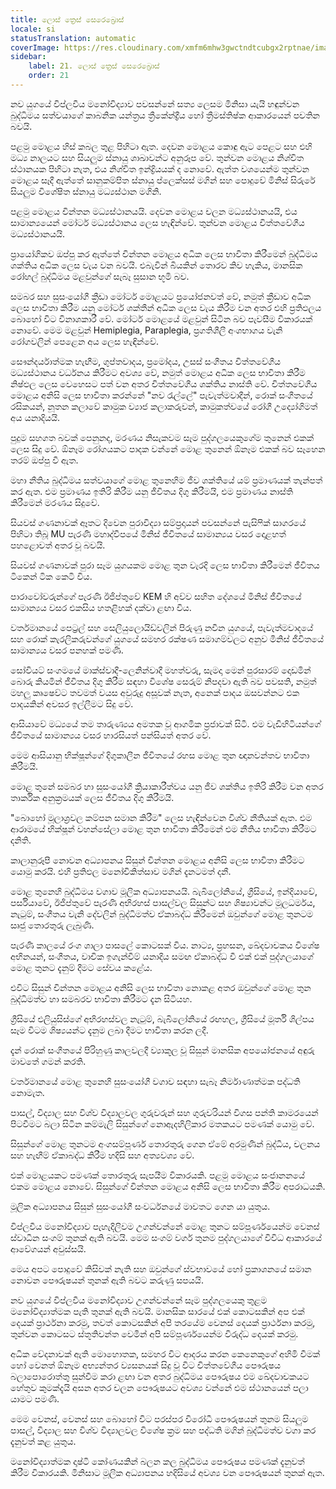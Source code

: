 ```yaml
---
title: ලොස් ත්‍රෙස් සෙරෙබ්‍රොස්
locale: si
statusTranslation: automatic
coverImage: https://res.cloudinary.com/xmfm6mhw3gwctndtcubgx2rptnae/image/upload/v1740337243/small_cover_educacion_fundamental_a051170f1c.webp
sidebar:
    label: 21. ලොස් ත්‍රෙස් සෙරෙබ්‍රොස්
    order: 21
---
```

නව යුගයේ විප්ලවීය මනෝවිද්‍යාව පවසන්නේ සත්‍ය ලෙසම මිනිසා යැයි හඳුන්වන බුද්ධිමය සත්වයාගේ කාබනික යන්ත්‍රය ත්‍රීකේන්ද්‍රීය හෝ ත්‍රීමස්තිෂ්ක ආකාරයෙන් පවතින බවයි.

පළමු මොළය හිස් කබල තුළ පිහිටා ඇත. දෙවන මොළය කොඳු ඇට පෙළට සහ එහි මධ්‍ය නාලයට සහ සියලුම ස්නායු ශාඛාවන්ට අනුරූප වේ. තුන්වන මොළය නිශ්චිත ස්ථානයක පිහිටා නැත, එය නිශ්චිත ඉන්ද්‍රියයක් ද නොවේ. ඇත්ත වශයෙන්ම තුන්වන මොළය සෑදී ඇත්තේ සානුකම්පිත ස්නායු ප්ලෙක්සස් මගින් සහ පොදුවේ මිනිස් සිරුරේ සියලුම විශේෂිත ස්නායු මධ්‍යස්ථාන මගිනි.

පළමු මොළය චින්තන මධ්‍යස්ථානයයි. දෙවන මොළය චලන මධ්‍යස්ථානයයි, එය සාමාන්‍යයෙන් මෝටර් මධ්‍යස්ථානය ලෙස හැඳින්වේ. තුන්වන මොළය චිත්තවේගීය මධ්‍යස්ථානයයි.

ප්‍රායෝගිකව ඔප්පු කර ඇත්තේ චින්තන මොළය අධික ලෙස භාවිතා කිරීමෙන් බුද්ධිමය ශක්තිය අධික ලෙස වැය වන බවයි. එබැවින් බියකින් තොරව කිව හැකිය, මානසික රෝහල් බුද්ධිමය මළවුන්ගේ සැබෑ සුසාන භූමි බව.

සමබර සහ සුසංයෝගී ක්‍රීඩා මෝටර් මොළයට ප්‍රයෝජනවත් වේ, නමුත් ක්‍රීඩාව අධික ලෙස භාවිතා කිරීම යනු මෝටර් ශක්තීන් අධික ලෙස වැය කිරීම වන අතර එහි ප්‍රතිඵලය බොහෝ විට විනාශකාරී වේ. මෝටර් මොළයේ මළවුන් සිටින බව පැවසීම විකාරයක් නොවේ. මෙම මළවුන් Hemiplegia, Paraplegia, ප්‍රගතිශීලී අංශභාගය වැනි රෝගවලින් පෙළෙන අය ලෙස හැඳින්වේ.

සෞන්දර්යාත්මක හැඟීම, ගුප්තවාදය, ප්‍රමෝදය, උසස් සංගීතය චිත්තවේගීය මධ්‍යස්ථානය වර්ධනය කිරීමට අවශ්‍ය වේ, නමුත් මොළය අධික ලෙස භාවිතා කිරීම නිෂ්ඵල ලෙස වෙහෙසට පත් වන අතර චිත්තවේගීය ශක්තිය නාස්ති වේ. චිත්තවේගීය මොළය අනිසි ලෙස භාවිතා කරන්නේ "නව රැල්ලේ" පැවැත්මවාදීන්, රොක් සංගීතයේ රසිකයන්, නූතන කලාවේ කාමුක ව්‍යාජ කලාකරුවන්, කාමුකත්වයේ රෝගී උද්‍යෝගිමත් අය යනාදියයි.

පුදුම සහගත බවක් පෙනුනද, මරණය නිසැකවම සෑම පුද්ගලයෙකුගේම තුනෙන් එකක් ලෙස සිදු වේ. ඕනෑම රෝගයකට පාදක වන්නේ මොළ තුනෙන් ඕනෑම එකක් බව සෑහෙන තරම් ඔප්පු වී ඇත.

මහා නීතිය බුද්ධිමය සත්වයාගේ මොළ තුනෙහිම ජීව ශක්තියේ යම් ප්‍රමාණයක් තැන්පත් කර ඇත. එම ප්‍රමාණය ඉතිරි කිරීම යනු ජීවිතය දිගු කිරීමයි, එම ප්‍රමාණය නාස්ති කිරීමෙන් මරණය සිදුවේ.

සියවස් ගණනාවක් ඈතට දිවෙන පුරාවිද්‍යා සම්ප්‍රදායන් පවසන්නේ පැසිෆික් සාගරයේ පිහිටා තිබූ MU පැරණි මහාද්වීපයේ මිනිස් ජීවිතයේ සාමාන්‍යය වසර දොළහත් පහළොවත් අතර වූ බවයි.

සියවස් ගණනාවක් පුරා සෑම යුගයකම මොළ තුන වැරදි ලෙස භාවිතා කිරීමෙන් ජීවිතය ටිකෙන් ටික කෙටි විය.

පාරාවෝවරුන්ගේ පැරණි ඊජිප්තුවේ KEM හි අව්ව සහිත දේශයේ මිනිස් ජීවිතයේ සාමාන්‍යය වසර එකසිය හතළිහක් දක්වා ළඟා විය.

වර්තමානයේ පෙට්‍රල් සහ සෙලියුලොයිඩ්වලින් පිරුණු නවීන යුගයේ, පැවැත්මවාදයේ සහ රොක් කැරලිකරුවන්ගේ යුගයේ සමහර රක්ෂණ සමාගම්වලට අනුව මිනිස් ජීවිතයේ සාමාන්‍යය වසර පනහක් පමණි.

සෝවියට් සංගමයේ මාක්ස්වාදී-ලෙනින්වාදී මහත්වරු, සැමදා මෙන් පුරසාරම් දොඩමින් බොරු කියමින් ජීවිතය දිගු කිරීම සඳහා විශේෂ සෙරුම් නිපදවා ඇති බව පවසති, නමුත් මහලු ක්‍රුෂෙව්ට තවමත් වයස අවුරුදු අසූවක් නැත, අනෙක් පාදය ඔසවන්නට එක පාදයකින් අවසර ඉල්ලීමට සිදු වේ.

ආසියාවේ මධ්‍යයේ තම තාරුණ්‍යය අමතක වූ ආගමික ප්‍රජාවක් සිටී. එම වැඩිහිටියන්ගේ ජීවිතයේ සාමාන්‍යය වසර හාරසියත් පන්සියත් අතර වේ.

මෙම ආසියානු භික්ෂූන්ගේ දිගුකාලීන ජීවිතයේ රහස මොළ තුන ඥානවන්තව භාවිතා කිරීමයි.

මොළ තුනේ සමබර හා සුසංයෝගී ක්‍රියාකාරීත්වය යනු ජීව ශක්තිය ඉතිරි කිරීම වන අතර තාර්කික අනුක්‍රමයක් ලෙස ජීවිතය දිගු කිරීමයි.

"බොහෝ මූලාශ්‍රවල කම්පන සමාන කිරීම" ලෙස හැඳින්වෙන විශ්ව නීතියක් ඇත. එම ආරාමයේ භික්ෂූන් වහන්සේලා මොළ තුන භාවිතා කිරීමෙන් එම නීතිය භාවිතා කිරීමට දනිති.

කාලානුරූපී නොවන අධ්‍යාපනය සිසුන් චින්තන මොළය අනිසි ලෙස භාවිතා කිරීමට යොමු කරයි. එහි ප්‍රතිඵල මනෝචිකිත්සාව මගින් දැනටමත් දනී.

මොළ තුනෙහි බුද්ධිමය වගාව මූලික අධ්‍යාපනයයි. බැබිලෝනියේ, ග්‍රීසියේ, ඉන්දියාවේ, පර්සියාවේ, ඊජිප්තුවේ පැරණි අභිරහස් පාසල්වල සිසුන්ට සහ ශිෂ්‍යාවන්ට මූලධර්මය, නැටුම්, සංගීතය වැනි දේවලින් බුද්ධිමත්ව ඒකාබද්ධ කිරීමෙන් ඔවුන්ගේ මොළ තුනටම සෘජු තොරතුරු ලැබුණි.

පැරණි කාලයේ රංග ශාලා පාසලේ කොටසක් විය. නාට්‍ය, ප්‍රහසන, ඛේදවාචකය විශේෂ අභිනයන්, සංගීතය, වාචික ඉගැන්වීම් යනාදිය සමඟ ඒකාබද්ධ වී එක් එක් පුද්ගලයාගේ මොළ තුනට දැනුම් දීමට සේවය කළේය.

එවිට සිසුන් චින්තන මොළය අනිසි ලෙස භාවිතා නොකළ අතර ඔවුන්ගේ මොළ තුන බුද්ධිමත්ව හා සමබරව භාවිතා කිරීමට දැන සිටියහ.

ග්‍රීසියේ එලියුසිස්ගේ අභිරහස්වල නැටුම්, බැබිලෝනියේ රඟහල, ග්‍රීසියේ මූර්ති ශිල්පය සෑම විටම ශිෂ්‍යයන්ට දැනුම ලබා දීමට භාවිතා කරන ලදී.

දැන් රොක් සංගීතයේ පිරිහුණු කාලවලදී ව්‍යාකූල වූ සිසුන් මානසික අපයෝජනයේ අඳුරු මාවතේ ගමන් කරති.

වර්තමානයේ මොළ තුනෙහි සුසංයෝගී වගාව සඳහා සැබෑ නිර්මාණාත්මක පද්ධති නොමැත.

පාසල්, විද්‍යාල සහ විශ්ව විද්‍යාලවල ගුරුවරුන් සහ ගුරුවරියන් විගස පන්ති කාමරයෙන් පිටවීමට බලා සිටින කම්මැලි සිසුන්ගේ නොඇදහිලිකාර මතකයට පමණක් යොමු වේ.

සිසුන්ගේ මොළ තුනටම අංගසම්පූර්ණ තොරතුරු ගෙන ඒමේ අරමුණින් බුද්ධිය, චලනය සහ හැඟීම් ඒකාබද්ධ කිරීම හදිසි සහ අත්‍යවශ්‍ය වේ.

එක් මොළයකට පමණක් තොරතුරු සැපයීම විකාරයකි. පළමු මොළය සංජානනයේ එකම මොළය නොවේ. සිසුන්ගේ චින්තන මොළය අනිසි ලෙස භාවිතා කිරීම අපරාධයකි.

මූලික අධ්‍යාපනය සිසුන් සුසංයෝගී සංවර්ධනයේ මාවතට ගෙන යා යුතුය.

විප්ලවීය මනෝවිද්‍යාව පැහැදිලිවම උගන්වන්නේ මොළ තුනට සම්පූර්ණයෙන්ම වෙනස් ස්වාධීන සංගම් තුනක් ඇති බවයි. මෙම සංගම් වර්ග තුනම පුද්ගලයාගේ විවිධ ආකාරයේ ආවේගයන් අවුස්සයි.

මෙය අපට පොදුවේ කිසිවක් නැති සහ ඔවුන්ගේ ස්වභාවයේ හෝ ප්‍රකාශනයේ සමාන නොවන පෞරුෂයන් තුනක් ඇති බවට කරුණු සපයයි.

නව යුගයේ විප්ලවීය මනෝවිද්‍යාව උගන්වන්නේ සෑම පුද්ගලයෙකු තුළම මනෝවිද්‍යාත්මක පැති තුනක් ඇති බවයි. මානසික සාරයේ එක් කොටසකින් අප එක් දෙයක් ප්‍රාර්ථනා කරමු, තවත් කොටසකින් අපි තරයේම වෙනස් දෙයක් ප්‍රාර්ථනා කරමු, තුන්වන කොටසට ස්තූතිවන්ත වෙමින් අපි සම්පූර්ණයෙන්ම විරුද්ධ දෙයක් කරමු.

අධික වේදනාවක් ඇති මොහොතක, සමහර විට ආදරය කරන කෙනෙකුගේ අහිමි වීමක් හෝ වෙනත් ඕනෑම අභ්‍යන්තර ව්‍යසනයක් සිදු වූ විට චිත්තවේගීය පෞරුෂය බලාපොරොත්තු සුන්වීම කරා ළඟා වන අතර බුද්ධිමය පෞරුෂය එම ඛේදවාචකයට හේතුව කුමක්දැයි අසන අතර චලන පෞරුෂයට අවශ්‍ය වන්නේ එම ස්ථානයෙන් පලා යාමට පමණි.

මෙම වෙනස්, වෙනස් සහ බොහෝ විට පරස්පර විරෝධී පෞරුෂයන් තුනම සියලුම පාසල්, විද්‍යාල සහ විශ්ව විද්‍යාලවල විශේෂ ක්‍රම සහ පද්ධති මගින් බුද්ධිමත්ව වගා කර දැනුවත් කළ යුතුය.

මනෝවිද්‍යාත්මක දෘෂ්ටි කෝණයකින් බලන කල බුද්ධිමය පෞරුෂය පමණක් දැනුවත් කිරීම විකාරයකි. මිනිසාට මූලික අධ්‍යාපනය හදිසියේ අවශ්‍ය වන පෞරුෂයන් තුනක් ඇත.

